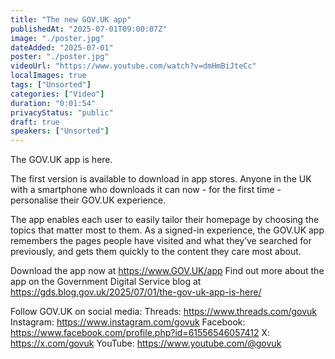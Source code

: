 ```yaml
---
title: "The new GOV.UK app"
publishedAt: "2025-07-01T09:00:07Z"
image: "./poster.jpg"
dateAdded: "2025-07-01"
poster: "./poster.jpg"
videoUrl: "https://www.youtube.com/watch?v=dmHmBiJteCc"
localImages: true
tags: ["Unsorted"]
categories: ["Video"]
duration: "0:01:54"
privacyStatus: "public"
draft: true
speakers: ["Unsorted"]
---
```

The GOV.UK app is here.

The first version is available to download in app stores. Anyone in the UK with a smartphone who downloads it can now - for the first time - personalise their GOV.UK experience. 

The app enables each user to easily tailor their homepage by choosing the topics that matter most to them. As a signed-in experience, the GOV.UK app remembers the pages people have visited and what they’ve searched for previously, and gets them quickly to the content they care most about.

Download the app now at https://www.GOV.UK/app
Find out more about the app on the Government Digital Service blog at https://gds.blog.gov.uk/2025/07/01/the-gov-uk-app-is-here/



Follow GOV.UK on social media:
Threads: https://www.threads.com/govuk
Instagram: https://www.instagram.com/govuk
Facebook: https://www.facebook.com/profile.php?id=61556546057412
X: https://x.com/govuk 
YouTube: https://www.youtube.com/@govuk
